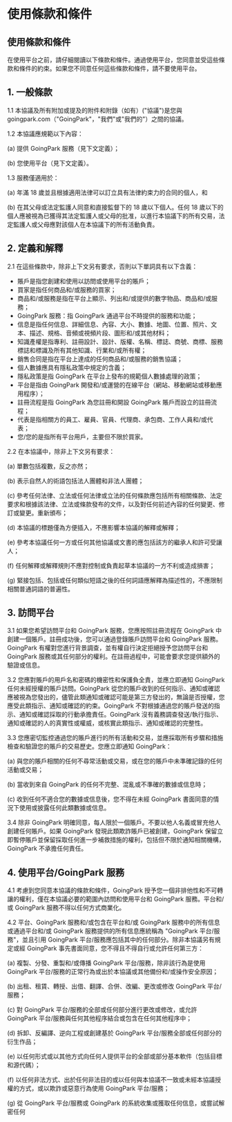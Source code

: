 # 使用條款和條件

## 使用條款和條件

在使用平台之前，請仔細閱讀以下條款和條件。通過使用平台，您同意並受這些條款和條件的約束。如果您不同意任何這些條款和條件，請不要使用平台。

## 1. 一般條款

1.1 本協議及所有附加或提及的附件和附錄（如有）("協議")是您與 goingpark.com（"GoingPark"，"我們"或"我們的"）之間的協議。

1.2 本協議應規範以下內容：

(a) 提供 GoingPark 服務（見下文定義）；

(b) 您使用平台（見下文定義）。

1.3 服務僅適用於：

(a) 年滿 18 歲並且根據適用法律可以訂立具有法律約束力的合同的個人，和

(b) 在其父母或法定監護人同意和直接監督下的 18 歲以下個人。任何 18 歲以下的個人應被視為已獲得其法定監護人或父母的批准，以進行本協議下的所有交易，法定監護人或父母應對該個人在本協議下的所有活動負責。

## 2. 定義和解釋

2.1 在這些條款中，除非上下文另有要求，否則以下單詞具有以下含義：

- 賬戶是指您創建和使用以訪問或使用平台的賬戶；
- 買家是指任何商品和/或服務的買家；
- 商品和/或服務是指在平台上顯示、列出和/或提供的數字物品、商品和/或服務；
- GoingPark 服務：指 GoingPark 通過平台不時提供的服務和功能；
- 信息是指任何信息、詳細信息、內容、大小、數據、地圖、位置、照片、文本、描述、規格、音頻或視頻片段、圖形和/或其他材料；
- 知識產權是指專利、註冊設計、設計、版權、名稱、標誌、商號、商標、服務標誌和標識及所有其他知識、行業和/或所有權；
- 銷售合同是指在平台上達成的任何商品和/或服務的銷售協議；
- 個人數據應具有隱私政策中規定的含義；
- 隱私政策是指 GoingPark 在平台上發布的規範個人數據處理的政策；
- 平台是指由 GoingPark 開發和/或運營的在線平台（網站、移動網站或移動應用程序）；
- 註冊流程是指 GoingPark 為您註冊和開設 GoingPark 賬戶而設立的註冊流程；
- 代表是指相關方的員工、雇員、官員、代理商、承包商、工作人員和/或代表；
- 您/您的是指所有平台用戶，主要但不限於買家。

2.2 在本協議中，除非上下文另有要求：

(a) 單數包括複數，反之亦然；

(b) 表示自然人的術語包括法人團體和非法人團體；

(c) 參考任何法律、立法或任何法律或立法的任何條款應包括所有相關條款、法定要求和根據該法律、立法或條款發布的文件，以及對任何前述內容的任何變更、修訂或變更。重新頒布；

(d) 本協議的標題僅為方便插入，不應影響本協議的解釋或解釋；

(e) 參考本協議任何一方或任何其他協議或文書的應包括該方的繼承人和許可受讓人；

(f) 任何解釋或解釋規則不應對控制或負責起草本協議的一方不利或造成損害；

(g) 緊接包括、包括或任何類似短語之後的任何詞語應解釋為描述性的，不應限制相關普通詞語的普遍性。

## 3. 訪問平台

3.1 如果您希望訪問平台和 GoingPark 服務，您應按照註冊流程在 GoingPark 中創建一個賬戶。註冊成功後，您可以通過登錄賬戶訪問平台和 GoingPark 服務。GoingPark 有權對您進行背景調查，並有權自行決定拒絕授予您訪問平台和 GoingPark 服務或其任何部分的權利。在註冊過程中，可能會要求您提供額外的驗證或信息。

3.2 您應對賬戶的用戶名和密碼的機密性和保護負全責，並應立即通知 GoingPark 任何未經授權的賬戶訪問。GoingPark 從您的賬戶收到的任何指示、通知或確認應被視為您發出的，儘管此類通知或確認可能是第三方發出的，無論是否授權，您應受此類指示、通知或確認的約束。GoingPark 不對根據通過您的賬戶發送的指示、通知或確認採取的行動承擔責任。GoingPark 沒有義務調查發送/執行指示、通知或確認的人的真實性或權威，或核實此類指示、通知或確認的完整性。

3.3 您應密切監控通過您的賬戶進行的所有活動和交易，並應採取所有步驟和措施檢查和驗證您的賬戶的交易歷史。您應立即通知 GoingPark：

(a) 與您的賬戶相關的任何不尋常活動或交易，或在您的賬戶中未準確記錄的任何活動或交易；

(b) 當收到來自 GoingPark 的任何不完整、混亂或不準確的數據或信息時；

(c) 收到任何不適合您的數據或信息後，您不得在未經 GoingPark 書面同意的情況下使用或披露任何此類數據或信息。

3.4 除非 GoingPark 明確同意，每人限於一個賬戶。不要以他人名義或冒充他人創建任何賬戶。如果 GoingPark 發現此類欺詐賬戶已被創建，GoingPark 保留立即暫停賬戶並保留採取任何進一步補救措施的權利，包括但不限於通知相關機構，GoingPark 不承擔任何責任。

## 4. 使用平台/GoingPark 服務

4.1 考慮到您同意本協議的條款和條件，GoingPark 授予您一個非排他性和不可轉讓的權利，僅在本協議必要的範圍內訪問和使用平台和 GoingPark 服務。平台和/或 GoingPark 服務不得以任何方式商業化。

4.2 平台、GoingPark 服務和/或包含在平台和/或 GoingPark 服務中的所有信息或通過平台和/或 GoingPark 服務提供的所有信息應統稱為 "GoingPark 平台/服務"，並且引用 GoingPark 平台/服務應包括其中的任何部分。除非本協議另有規定或經 GoingPark 事先書面同意，您不得且不得自行或允許任何第三方：

(a) 複製、分發、重製和/或傳播 GoingPark 平台/服務，除非該行為是使用 GoingPark 平台/服務的正常行為或出於本協議或其他備份和/或操作安全原因；

(b) 出租、租賃、轉授、出借、翻譯、合併、改編、更改或修改 GoingPark 平台/服務；

(c) 對 GoingPark 平台/服務的全部或任何部分進行更改或修改，或允許 GoingPark 平台/服務與任何其他程序結合或包含在任何其他程序中；

(d) 拆卸、反編譯、逆向工程或創建基於 GoingPark 平台/服務全部或任何部分的衍生作品；

(e) 以任何形式或以其他方式向任何人提供平台的全部或部分基本軟件（包括目標和源代碼）；

(f) 以任何非法方式、出於任何非法目的或以任何與本協議不一致或未經本協議授權的方式，或以欺詐或惡意行為使用 GoingPark 平台/服務；

(g) 從 GoingPark 平台/服務或 GoingPark 的系統收集或獲取任何信息，或嘗試解密任何

